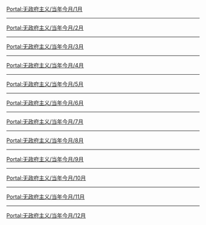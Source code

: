 {{Portal:无政府主义/box-header|当年今月|Portal:无政府主义/当年今月|}}

[[Portal:无政府主义/当年今月/1月|Portal:无政府主义/当年今月/1月]]
{{Portal:无政府主义/当年今月/1月}}
----
[[Portal:无政府主义/当年今月/2月|Portal:无政府主义/当年今月/2月]]
{{Portal:无政府主义/当年今月/2月}}
----
[[Portal:无政府主义/当年今月/3月|Portal:无政府主义/当年今月/3月]]
{{Portal:无政府主义/当年今月/3月}}
----
[[Portal:无政府主义/当年今月/4月|Portal:无政府主义/当年今月/4月]]
{{Portal:无政府主义/当年今月/4月}}
----
[[Portal:无政府主义/当年今月/5月|Portal:无政府主义/当年今月/5月]]
{{Portal:无政府主义/当年今月/5月}}
----
[[Portal:无政府主义/当年今月/6月|Portal:无政府主义/当年今月/6月]]
{{Portal:无政府主义/当年今月/6月}}
----
[[Portal:无政府主义/当年今月/7月|Portal:无政府主义/当年今月/7月]]
{{Portal:无政府主义/当年今月/7月}}
----
[[Portal:无政府主义/当年今月/8月|Portal:无政府主义/当年今月/8月]]
{{Portal:无政府主义/当年今月/8月}}
----
[[Portal:无政府主义/当年今月/9月|Portal:无政府主义/当年今月/9月]]
{{Portal:无政府主义/当年今月/9月}}
----
[[Portal:无政府主义/当年今月/10月|Portal:无政府主义/当年今月/10月]]
{{Portal:无政府主义/当年今月/10月}}
----
[[Portal:无政府主义/当年今月/11月|Portal:无政府主义/当年今月/11月]]
{{Portal:无政府主义/当年今月/11月}}
----
[[Portal:无政府主义/当年今月/12月|Portal:无政府主义/当年今月/12月]]
{{Portal:无政府主义/当年今月/12月}}

{{Portal:无政府主义/box-footer|}}